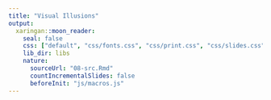 ```yaml
---
title: "Visual Illusions"
output:
  xaringan::moon_reader:
    seal: false
    css: ["default", "css/fonts.css", "css/print.css", "css/slides.css"]
    lib_dir: libs
    nature:
      sourceUrl: "08-src.Rmd"
      countIncrementalSlides: false
      beforeInit: "js/macros.js" 
--- 
```

